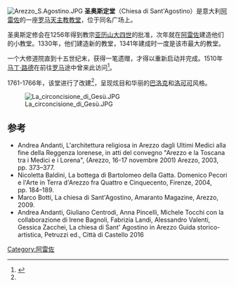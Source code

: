 [[File:Arezzo_S.Agostino.JPG|right]]
'''圣奥斯定堂'''（Chiesa di Sant'Agostino）是意大利[[阿雷佐|阿雷佐]]的一座[[罗马天主教|罗马天主教]][[教堂|教堂]]，位于同名广场上。

圣奥斯定修会在1256年得到教宗[[亚历山大四世|亚历山大四世]]的批准，次年就在[[阿雷佐|阿雷佐]]建造他们的小教堂。1330年，他们建造新的教堂，1341年建成时一度是该市最大的教堂。

一个大修道院直到十五世纪末，获得一笔遗赠，才得以重新启动并完成。1510年 [[马丁·路德|马丁·路德]]在前往[[罗马|罗马]]途中曾来此访问<ref name=amaranto_magazine>{{Cite web |url=http://www.amarantomagazine.it/news_dett.php?id=646 |title=Marco Botti, articolo "La chiesa di Sant'Agostino" su Amaranto Magazine (27/03/2009). |accessdate=2016-07-29 |archive-date=2016-01-28 |archive-url=https://web.archive.org/web/20160128031728/http://www.amarantomagazine.it/news_dett.php?id=646 |dead-url=no }}</ref>。 

1761-1766年，该堂进行了改建<ref name=amaranto_magazine/>，呈现炫目和华丽的[[巴洛克|巴洛克]]和[[洛可可|洛可可]]风格。

[[File:La_circoncisione_di_Gesù.JPG|right]]

==参考==
{{Reflist}}
*Andrea Andanti, L'architettura religiosa in Arezzo dagli Ultimi Medici alla fine della Reggenza lorenese, in atti del convegno "Arezzo e la Toscana tra i Medici e i Lorena", (Arezzo, 16-17 novembre 2001) Arezzo, 2003, pp. 373–377.
*Nicoletta Baldini, La bottega di Bartolomeo della Gatta. Domenico Pecori e l'Arte in Terra d'Arezzo fra Quattro e Cinquecento, Firenze, 2004, pp. 184–189.
*Marco Botti, La chiesa di Sant'Agostino, Amaranto Magazine, Arezzo, 2009.
*Andrea Andanti, Giuliano Centrodi, Anna Pincelli, Michele Tocchi con la collaborazione di Irene Bagnoli, Fabrizia Landi, Alessandro Valenti, Gessica Zacchei, La chiesa di Sant' Agostino in Arezzo  Guida storico- artistica, Petruzzi ed., Città di Castello 2016
[[Category:阿雷佐|Category:阿雷佐]]